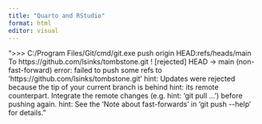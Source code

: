 ```yaml
---
title: "Quarto and RStudio"
format: html
editor: visual
---
```


"\>\>\> C:/Program Files/Git/cmd/git.exe push origin HEAD:refs/heads/main To https://github.com/lsinks/tombstone.git ! \[rejected\] HEAD -\> main (non-fast-forward) error: failed to push some refs to 'https://github.com/lsinks/tombstone.git' hint: Updates were rejected because the tip of your current branch is behind hint: its remote counterpart. Integrate the remote changes (e.g. hint: 'git pull \...') before pushing again. hint: See the 'Note about fast-forwards' in 'git push \--help' for details."

